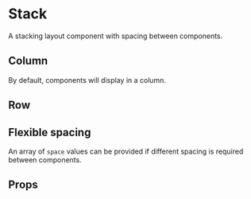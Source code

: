 

<Meta title="Layout | Stack" />

# Stack

A stacking layout component with spacing between components.

## Column

By default, components will display in a column.

<Preview withToolbar >
    <Story name="Column">
        <Stack space={2}>
          <Box sx={{bg: 'primary', height: 100, width: 100}} />
          <Box sx={{bg: 'primary', height: 100, width: 100}} />
        </Stack>
    </Story>
</Preview >

## Row

<Preview withToolbar >
    <Story name="Row">
        <Stack space={4} variant="row">
          <Box sx={{bg: 'primary', height: 100, width: 100}} />
          <Box sx={{bg: 'primary', height: 100, width: 100}} />
        </Stack>
    </Story>
</Preview >


## Flexible spacing

An array of `space` values can be provided if different spacing is required between components.

<Preview withToolbar >
    <Story name="Flexible">
        <Stack space={[2, 7, 4]}>
          <Box sx={{bg: 'primary', height: 100, width: 100}} />
          <Box sx={{bg: 'primary', height: 100, width: 100}} />
          <Box sx={{bg: 'primary', height: 100, width: 100}} />
          <Box sx={{bg: 'primary', height: 100, width: 100}} />
        </Stack>
    </Story>
</Preview >

## Props

<Props of={Stack} />
